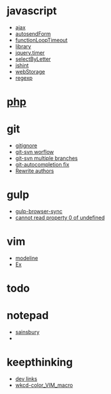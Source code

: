 = javascript =
* [[ajax]]
* [[autosendForm]]
* [[functionLoopTimeout]]
* [[library]]
* [[jquery.timer]]
* [[selectByLetter]]
* [[jshint]]
* [[webStorage]]
* [[regexp]]

= [[php]] =

= git =
* [[gitignore]]
* [[git-svn worflow]]
* [[git-svn multiple branches]]
* [[git-autocompletion fix]]
* [[Rewrite authors]]

= gulp =
* [[gulp-browser-sync]]
* [[cannot read property 0 of undefined]]

= vim =
* [[modeline]]
* [[Ex]]

= todo =

= notepad =
* [[sainsbury]]
* 
= keepthinking =
* [[dev links]]
* [[wkcd-color_VIM_macro]]
